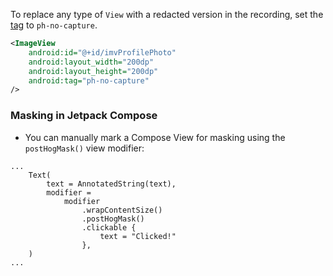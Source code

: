 To replace any type of `View` with a redacted version in the recording, set the [tag](https://developer.android.com/reference/android/view/View#tags) to `ph-no-capture`.

```xml
<ImageView
    android:id="@+id/imvProfilePhoto"
    android:layout_width="200dp"
    android:layout_height="200dp"
    android:tag="ph-no-capture"
/>
```

### Masking in Jetpack Compose

- You can manually mark a Compose View for masking using the `postHogMask()` view modifier:

```android_kotlin
...
    Text(
        text = AnnotatedString(text),
        modifier =
            modifier
                .wrapContentSize()
                .postHogMask()
                .clickable {
                    text = "Clicked!"
                },
    )
...
```

